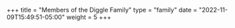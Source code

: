 +++
title = "Members of the Diggle Family"
type = "family"
date = "2022-11-09T15:49:51-05:00"
weight = 5
+++

